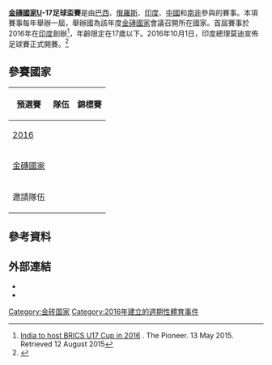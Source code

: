 {{Infobox football tournament
| logo                 = 
| founded              = 
| number of teams      = 6（5[[金磚國家|金磚國家]]足球隊和一支邀請隊）<br />{{BRA}}<br />{{RUS}}<br />{{IND}}<br />{{CHN}}<br />{{RSA}}
| region               = [[金磚國家|金磚國家]]
| current champions    = 
| most successful team = 
| website              = [https://web.archive.org/web/20151002033310/http://www.bricsfootballcup.com.br/ BRICS Football Cup]
| broadcasters         = 
| current              = [[2016年金磚國家U-17足球盃賽|2016年金磚國家U-17足球盃賽]]
}}

'''[[金磚國家|金磚國家]]U-17足球盃賽'''是由[[巴西|巴西]]、[[俄羅斯|俄羅斯]]、[[印度|印度]]、[[中國|中國]]和[[南非|南非]]參與的賽事。本項賽事每年舉辦一屆，舉辦國為該年度[[金磚國家|金磚國家]]會議召開所在國家。首屆賽事於2016年在[[印度|印度]]創辦<ref>[http://www.dailypioneer.com/sports/india-to-host-brics-u17-cup-in-2016.html India to host BRICS U17 Cup in 2016] {{Wayback|url=http://www.dailypioneer.com/sports/india-to-host-brics-u17-cup-in-2016.html |date=20161005132418 }}. The Pioneer. 13 May 2015. Retrieved 12 August 2015</ref>，年齡限定在17歲以下。2016年10月1日，印度總理莫迪宣佈足球賽正式開賽。<ref>{{cite news|title=PM Modi unveils BRICS U-17 Football Trophy|url=http://thif-live.com/pm-modi-unveils-brics-u-17-football-trophy/|accessdate=3 October 2016|publisher=The Home of Indian Football|date=1 October 2016|archive-date=2016-10-03|archive-url=https://web.archive.org/web/20161003110038/http://thif-live.com/pm-modi-unveils-brics-u-17-football-trophy/|dead-url=no}}</ref>

==參賽國家==
{| class=wikitable
|-
! rowspan=2 | 預選賽
! rowspan=2 | 隊伍
! 錦標賽
|-
! [[2016年金磚國家U-17足球盃賽|2016]]
|-
| rowspan=5 | [[金磚國家|金磚國家]]
| {{fbu|17|BRA}}
| {{Y}}
|-
| {{fbu|17|RUS}}
| {{Y}}
|-
| {{fbu|17|IND}}
| {{Y}}
|-
| {{fbu|17|CHN}}
| {{Y}}
|-
| {{fbu|17|RSA}}
| {{Y}}
|-
| 邀請隊伍
| 
| {{Y}}
|}

==參考資料==
{{Reflist}}

==外部連結==
* {{Official website|http://www.bricsfootballcup.com.br/}}
* {{Facebook page|BRICS-FOOTBALL-CUP-1458147527779680/}}

{{足球小作品}}
{{BRICS summits}}

[[Category:金砖国家|Category:金砖国家]]
[[Category:2016年建立的週期性體育事件|Category:2016年建立的週期性體育事件]]